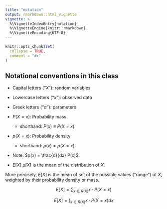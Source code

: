 ```yaml
---
title: "notation"
output: rmarkdown::html_vignette
vignette: >
  %\VignetteIndexEntry{notation}
  %\VignetteEngine{knitr::rmarkdown}
  %\VignetteEncoding{UTF-8}
---
```


```r
knitr::opts_chunk$set(
  collapse = TRUE,
  comment = "#>"
)
```


## Notational conventions in this class

-   Capital letters ("$X$"): random variables

-   Lowercase letters ("$x$"): observed data

-   Greek letters ("$\alpha$"): parameters

-   $P(X=x)$: Probability mass

    -   shorthand: $P(x) \equiv P(X=x)$

-   $p(X=x)$: Probability density

    -   shorthand: $p(x) = p(X=x)$.

-   Note: $p(x) = \frac{d}{dx} P(x)$

-  $E[X]$ \equiv $\mu[X]$ is the mean of the distribution of $X$.

More precisely, $E[X]$ is the mean of set of the possible values ("range") of $X$, weighted by their probability density or mass.

$$E[X] = \sum_{x\in R(X)} x \cdot P(X=x)$$

$$E[X] = \int_{x\in R(X)} x \cdot P(X=x) dx$$

